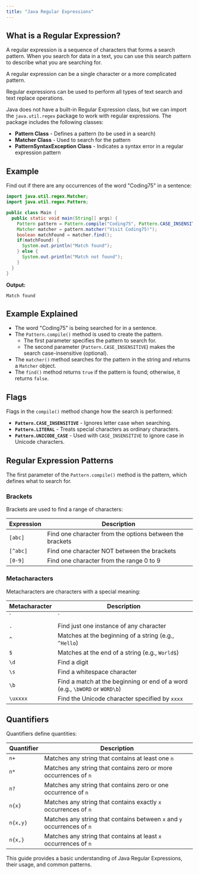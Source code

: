 ```yaml
---
title: "Java Regular Expressions"
---
```


## What is a Regular Expression?

A regular expression is a sequence of characters that forms a search pattern. When you search for data in a text, you can use this search pattern to describe what you are searching for.

A regular expression can be a single character or a more complicated pattern.

Regular expressions can be used to perform all types of text search and text replace operations.

Java does not have a built-in Regular Expression class, but we can import the `java.util.regex` package to work with regular expressions. The package includes the following classes:

- **Pattern Class** - Defines a pattern (to be used in a search)
- **Matcher Class** - Used to search for the pattern
- **PatternSyntaxException Class** - Indicates a syntax error in a regular expression pattern

## Example

Find out if there are any occurrences of the word "Coding75" in a sentence:

```java
import java.util.regex.Matcher;
import java.util.regex.Pattern;

public class Main {
  public static void main(String[] args) {
    Pattern pattern = Pattern.compile("Coding75", Pattern.CASE_INSENSITIVE);
    Matcher matcher = pattern.matcher("Visit Coding75!");
    boolean matchFound = matcher.find();
    if(matchFound) {
      System.out.println("Match found");
    } else {
      System.out.println("Match not found");
    }
  }
}
```

**Output:**
```
Match found
```

## Example Explained

- The word "Coding75" is being searched for in a sentence.
- The `Pattern.compile()` method is used to create the pattern.
  - The first parameter specifies the pattern to search for.
  - The second parameter (`Pattern.CASE_INSENSITIVE`) makes the search case-insensitive (optional).
- The `matcher()` method searches for the pattern in the string and returns a `Matcher` object.
- The `find()` method returns `true` if the pattern is found; otherwise, it returns `false`.

## Flags

Flags in the `compile()` method change how the search is performed:

- **`Pattern.CASE_INSENSITIVE`** - Ignores letter case when searching.
- **`Pattern.LITERAL`** - Treats special characters as ordinary characters.
- **`Pattern.UNICODE_CASE`** - Used with `CASE_INSENSITIVE` to ignore case in Unicode characters.

## Regular Expression Patterns

The first parameter of the `Pattern.compile()` method is the pattern, which defines what to search for.

### Brackets

Brackets are used to find a range of characters:

| Expression | Description |
|------------|-------------|
| `[abc]` | Find one character from the options between the brackets |
| `[^abc]` | Find one character NOT between the brackets |
| `[0-9]` | Find one character from the range 0 to 9 |

### Metacharacters

Metacharacters are characters with a special meaning:

| Metacharacter | Description |
|--------------|-------------|
| `|` | Find a match for any one of the patterns separated by `|` (e.g., `cat|dog|fish`) |
| `.` | Find just one instance of any character |
| `^` | Matches at the beginning of a string (e.g., `^Hello`) |
| `$` | Matches at the end of a string (e.g., `World$`) |
| `\d` | Find a digit |
| `\s` | Find a whitespace character |
| `\b` | Find a match at the beginning or end of a word (e.g., `\bWORD` or `WORD\b`) |
| `\uxxxx` | Find the Unicode character specified by `xxxx` |

## Quantifiers

Quantifiers define quantities:

| Quantifier | Description |
|-----------|-------------|
| `n+` | Matches any string that contains at least one `n` |
| `n*` | Matches any string that contains zero or more occurrences of `n` |
| `n?` | Matches any string that contains zero or one occurrence of `n` |
| `n{x}` | Matches any string that contains exactly `x` occurrences of `n` |
| `n{x,y}` | Matches any string that contains between `x` and `y` occurrences of `n` |
| `n{x,}` | Matches any string that contains at least `x` occurrences of `n` |

This guide provides a basic understanding of Java Regular Expressions, their usage, and common patterns.
